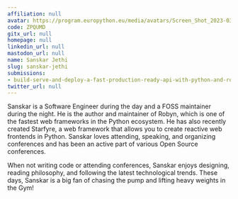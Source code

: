 ```yaml
---
affiliation: null
avatar: https://program.europython.eu/media/avatars/Screen_Shot_2023-03-06_at_18.10.46_Ahp4Phk.png
code: ZPQUMD
gitx_url: null
homepage: null
linkedin_url: null
mastodon_url: null
name: Sanskar Jethi
slug: sanskar-jethi
submissions:
- build-serve-and-deploy-a-fast-production-ready-api-with-python-and-robyn
twitter_url: null
---
```


Sanskar is a Software Engineer during the day and a FOSS maintainer during the night. He is the author and maintainer of Robyn, which is one of the fastest web frameworks in the Python ecosystem. He has also recently created Starfyre, a web framework that allows you to create reactive web frontends in Python.
Sanskar loves attending, speaking, and organizing conferences and has been an active part of various Open Source conferences.

When not writing code or attending conferences, Sanskar enjoys designing, reading philosophy, and following the latest technological trends. These days, Sanskar is a big fan of chasing the pump and lifting heavy weights in the Gym!
